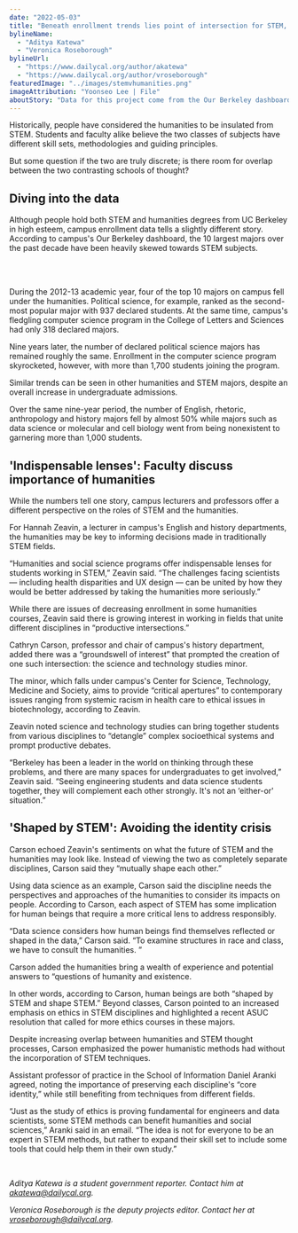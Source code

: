 ```yaml
---
date: "2022-05-03"
title: "Beneath enrollment trends lies point of intersection for STEM, humanities"
bylineName:
  - "Aditya Katewa"
  - "Veronica Roseborough"
bylineUrl:
  - "https://www.dailycal.org/author/akatewa"
  - "https://www.dailycal.org/author/vroseborough"
featuredImage: "../images/stemvhumanities.png"
imageAttribution: "Yoonseo Lee | File"
aboutStory: "Data for this project come from the Our Berkeley dashboard on Undergraduate STEM Students."
---
```



Historically, people have considered the humanities to be insulated from STEM. Students and faculty alike believe the two classes of subjects have different skill sets, methodologies and guiding principles.

But some question if the two are truly discrete; is there room for overlap between the two contrasting schools of thought?

## Diving into the data

Although people hold both STEM and humanities degrees from UC Berkeley in high esteem, campus enrollment data tells a slightly different story. According to campus's Our Berkeley dashboard, the 10 largest majors over the past decade have been heavily skewed towards STEM subjects.

<br />
<STEMEnrollmentLine />
<br />

During the 2012-13 academic year, four of the top 10 majors on campus fell under the humanities. Political science, for example, ranked as the second-most popular major with 937 declared students. At the same time, campus's fledgling computer science program in the College of Letters and Sciences had only 318 declared majors.

Nine years later, the number of declared political science majors has remained roughly the same. Enrollment in the computer science program skyrocketed, however, with more than 1,700 students joining the program.

Similar trends can be seen in other humanities and STEM majors, despite an overall increase in undergraduate admissions.

Over the same nine-year period, the number of English, rhetoric, anthropology and history majors fell by almost 50% while majors such as data science or molecular and cell biology went from being nonexistent to garnering more than 1,000 students.

## 'Indispensable lenses': Faculty discuss importance of humanities

While the numbers tell one story, campus lecturers and professors offer a different perspective on the roles of STEM and the humanities.

For Hannah Zeavin, a lecturer in campus's English and history departments, the humanities may be key to informing decisions made in traditionally STEM fields.

“Humanities and social science programs offer indispensable lenses for students working in STEM,” Zeavin said. “The challenges facing scientists — including health disparities and UX design — can be united by how they would be better addressed by taking the humanities more seriously.”

While there are issues of decreasing enrollment in some humanities courses, Zeavin said there is growing interest in working in fields that unite different disciplines in “productive intersections.”

Cathryn Carson, professor and chair of campus's history department, added there was a “groundswell of interest” that prompted the creation of one such intersection: the science and technology studies minor.

The minor, which falls under campus's Center for Science, Technology, Medicine and Society, aims to provide “critical apertures” to contemporary issues ranging from systemic racism in health care to ethical issues in biotechnology, according to Zeavin.

Zeavin noted science and technology studies can bring together students from various disciplines to “detangle” complex socioethical systems and prompt productive debates.

“Berkeley has been a leader in the world on thinking through these problems, and there are many spaces for undergraduates to get involved,” Zeavin said. “Seeing engineering students and data science students together, they will complement each other strongly. It's not an ‘either-or' situation.”

## 'Shaped by STEM': Avoiding the identity crisis

Carson echoed Zeavin's sentiments on what the future of STEM and the humanities may look like. Instead of viewing the two as completely separate disciplines, Carson said they “mutually shape each other.”

Using data science as an example, Carson said the discipline needs the perspectives and approaches of the humanities to consider its impacts on people. According to Carson, each aspect of STEM has some implication for human beings that require a more critical lens to address responsibly.

“Data science considers how human beings find themselves reflected or shaped in the data,” Carson said. “To examine structures in race and class, we have to consult the humanities. ”

Carson added the humanities bring a wealth of experience and potential answers to “questions of humanity and existence.

In other words, according to Carson, human beings are both “shaped by STEM and shape STEM.” Beyond classes, Carson pointed to an increased emphasis on ethics in STEM disciplines and highlighted a recent ASUC resolution that called for more ethics courses in these majors.

Despite increasing overlap between humanities and STEM thought processes, Carson emphasized the power humanistic methods had without the incorporation of STEM techniques.

Assistant professor of practice in the School of Information Daniel Aranki agreed, noting the importance of preserving each discipline's “core identity,” while still benefiting from techniques from different fields.

“Just as the study of ethics is proving fundamental for engineers and data scientists, some STEM methods can benefit humanities and social sciences,” Aranki said in an email. “The idea is not for everyone to be an expert in STEM methods, but rather to expand their skill set to include some tools that could help them in their own study.”

<br />

_Aditya Katewa is a student government reporter. Contact him at [akatewa@dailycal.org](mailto:akatewa@dailycal.org)._

_Veronica Roseborough is the deputy projects editor. Contact her at [vroseborough@dailycal.org](mailto:vroseborough@dailycal.org)._
